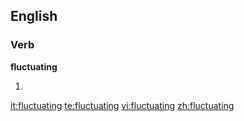 
==English==

===Verb===
'''fluctuating'''

# {{present participle of|[[fluctuate]]}}

[[it:fluctuating]]
[[te:fluctuating]]
[[vi:fluctuating]]
[[zh:fluctuating]]